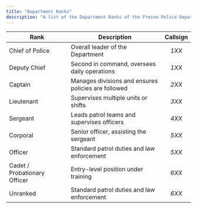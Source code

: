 ```yaml
---
title: "Department Ranks"
description: "A list of the Department Ranks of the Fresno Police Department in Fresno Roleplay."
---
```


| **Rank**                     | **Description**                                     | **Callsign** |
| ---------------------------- | --------------------------------------------------- | :----------: |
| Chief of Police              | Overall leader of the Department                    | _1XX_        |
| Deputy Chief                 | Second in command, oversees daily operations        | _1XX_        |
| Captain                      | Manages divisions and ensures policies are followed | _2XX_        |
| Lieutenant                   | Supervises multiple units or shifts                 | _3XX_        |
| Sergeant                     | Leads patrol teams and supervises officers          | _4XX_        |
| Corporal                     | Senior officer, assisting the sergeant              | _5XX_        |
| Officer                      | Standard patrol duties and law enforcement          | _5XX_        |
| Cadet / Probationary Officer | Entry-level position under training                 | _6XX_        |
| Unranked                     | Standard patrol duties and law enforcement          | _6XX_        |